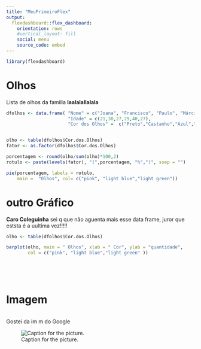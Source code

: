 ---
title: "MeuPrimeiroFlex"
output: 
  flexdashboard::flex_dashboard:
    orientation: rows
    #vertical_layout: fill
    social: menu
    source_code: embed
---

```{r setup, include=FALSE}
library(flexdashboard)
```


# Olhos

Lista de olhos da familia **laalalallalala**

```{r , echo=FALSE}

dfolhos <- data.frame( "Nome" = c("Joana", "Francisco", "Paulo", "Márcia", "Joaquina", "Bruno"),
                       "Idade" = c(21,30,27,29,40,27),
                       "Cor dos Olhos" =  c("Preto","Castanho","Azul","Azul","Preto","Castanho"))


olho <- table(dfolhos$Cor.dos.Olhos)
fator <- as.factor(dfolhos$Cor.dos.Olhos)

porcentagem <- round(olho/sum(olho)*100,2)
rotulo <- paste(levels(fator), "(",porcentagem, "%",")", ssep = "")

pie(porcentagem, labels = rotulo, 
    main =  "Olhos", col= c("pink", "light blue","light green"))
```

# outro Gráfico

**Caro Coleguinha** sei q que não aguenta mais esse data frame, juror que eststa é a uultima vez!!!!!

```{r, echo=FALSE}
olho <- table(dfolhos$Cor.dos.Olhos)

barplot(olho, main = " Olhos", xlab = " Cor", ylab = "quantidade",
        col = c("pink", "light blue","light green" ))
        
        
```
&nbsp;

# Imagem  


```{r}

```
 Gostei da im m do Google

![Caption for the picture.](C:/Users/jessi/Documents/curso R/doodle.png)
